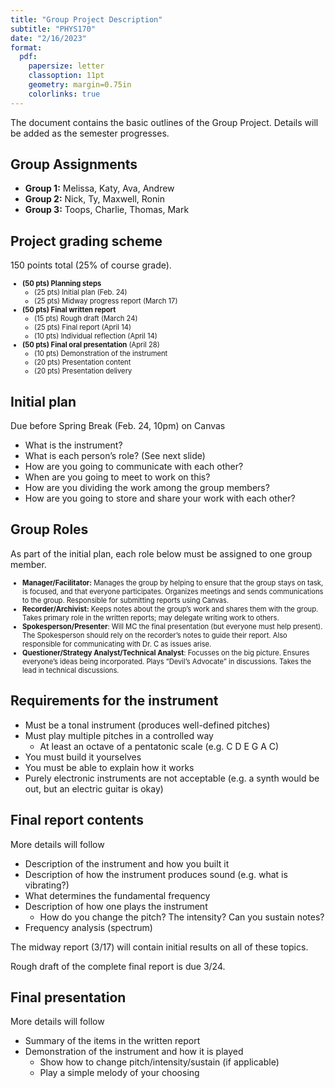```yaml
---
title: "Group Project Description"
subtitle: "PHYS170"
date: "2/16/2023"
format:
  pdf:
    papersize: letter
    classoption: 11pt
    geometry: margin=0.75in
    colorlinks: true
---
```


The document contains the basic outlines of the Group Project.  Details will be added as the semester progresses.

## Group Assignments
- **Group 1:** Melissa, Katy, Ava, Andrew
- **Group 2:** Nick, Ty, Maxwell, Ronin
- **Group 3:** Toops, Charlie, Thomas, Mark

## Project grading scheme
150 points total (25% of course grade).

::: {style="font-size:80%"}
- **(50 pts) Planning steps**
  - (25 pts) Initial plan (Feb. 24)
  - (25 pts) Midway progress report (March 17)
- **(50 pts) Final written report**
  - (15 pts) Rough draft (March 24)
  - (25 pts) Final report (April 14)
  - (10 pts) Individual reflection (April 14)
- **(50 pts) Final oral presentation** (April 28)
  - (10 pts) Demonstration of the instrument
  - (20 pts) Presentation content
  - (20 pts) Presentation delivery
:::

## Initial plan
Due before Spring Break (Feb. 24, 10pm) on Canvas

- What is the instrument?
- What is each person's role? (See next slide)
- How are you going to communicate with each other?
- When are you going to meet to work on this?
- How are you dividing the work among the group members?
- How are you going to store and share your work with each other?

## Group Roles
As part of the initial plan, each role below must be assigned to one group member.

::: {style="font-size:80%"}
- **Manager/Facilitator:** Manages the group by helping to ensure that the group stays on task, is focused, and that everyone participates.  Organizes meetings and sends communications to the group.  Responsible for submitting reports using Canvas.
- **Recorder/Archivist:** Keeps notes about the group's work and shares them with the group.  Takes primary role in the written reports; may delegate writing work to others.
- **Spokesperson/Presenter**: Will MC the final presentation (but everyone must help present). The Spokesperson should rely on the recorder’s notes to guide their report.  Also responsible for communicating with Dr. C as issues arise.
- **Questioner/Strategy Analyst/Technical Analyst**: Focusses on the big picture.  Ensures everyone's ideas being incorporated. Plays "Devil's Advocate" in discussions.  Takes the lead in technical discussions.
:::

## Requirements for the instrument

- Must be a tonal instrument (produces well-defined pitches)
- Must play multiple pitches in a controlled way
  - At least an octave of a pentatonic scale (e.g. C D E G A C)
- You must build it yourselves
- You must be able to explain how it works
- Purely electronic instruments are not acceptable (e.g. a synth would be out, but an electric guitar is okay)

## Final report contents
More details will follow

- Description of the instrument and how you built it
- Description of how the instrument produces sound (e.g. what is vibrating?)
- What determines the fundamental frequency
- Description of how one plays the instrument
  -  How do you change the pitch?  The intensity?  Can you sustain notes?
- Frequency analysis (spectrum)

The midway report (3/17) will contain initial results on all of these topics.

Rough draft of the complete final report is due 3/24.

## Final presentation
More details will follow

- Summary of the items in the written report
- Demonstration of the instrument and how it is played
  - Show how to change pitch/intensity/sustain (if applicable)
  - Play a simple melody of your choosing

